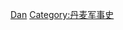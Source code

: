 {{Catnav|頁面分類|各種主題的頁面分類|按國家分類|各國軍事|各国战争}}
{{Catnav|頁面分類|各種主題的頁面分類|按國家分類|各國歷史|丹麦历史}}
{{Catnav|頁面分類|历史|各國歷史|丹麦历史}}
{{Catnav|頁面分類|历史|各區域的歷史|欧洲历史|丹麦历史}}

[[Category:欧洲各国战争|Dan]]
[[Category:丹麦军事史|Category:丹麦军事史]]